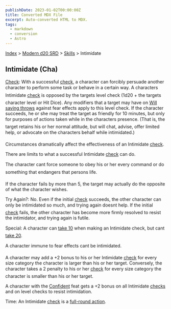 ```yaml
---
publishDate: 2023-01-02T00:00:00Z
title: Converted MDX File
excerpt: Auto-converted HTML to MDX.
tags:
  - markdown
  - conversion
  - Astro
---
```


[Index](-index) > [Modern d20 SRD](modern-d20-srd-index) > [Skills](modern-d20-srd-skills-index) > Intimidate

## Intimidate (Cha)

[Check](modern-d20-srd-skills-skill-basics-php#skill-check-index): With a successful [check](modern-d20-srd-skills-skill-basics-php#skill-check-index), a character can forcibly persuade another character to perform some task or behave in a certain way. A characters Intimidate [check](modern-d20-srd-skills-skill-basics-php#skill-check-index) is opposed by the targets level check (1d20 + the targets character level or Hit Dice). Any modifiers that a target may have on [Will
saving throws](modern-d20-srd-basics-saving-throws) against fear effects apply to this level check. If the character succeeds, he or she may treat the target as friendly for 10 minutes, but only for purposes of actions taken while in the characters presence. (That is, the target retains his or her normal attitude, but will chat, advise, offer limited help, or advocate on the characters behalf while intimidated.)

Circumstances dramatically affect the effectiveness of an Intimidate [check](modern-d20-srd-skills-skill-basics-php#skill-check-index).

There are limits to what a successful Intimidate [check](modern-d20-srd-skills-skill-basics-php#skill-check-index) can do.

The character cant force someone to obey his or her every command or do something that endangers that persons life.

If the character fails by more than 5, the target may actually do the opposite of what the character wishes.

Try Again?: No. Even if the initial [check](modern-d20-srd-skills-skill-basics-php#skill-check-index) succeeds, the other character can only be intimidated so much, and trying again doesnt help. If the initial [check](modern-d20-srd-skills-skill-basics-php#skill-check-index) fails, the other character has become more firmly resolved to resist the intimidator, and trying again is futile.

Special: A character can [take
10](modern-d20-srd-skills-skill-basics-php#take10-index) when making an Intimidate check, but cant [take
20](modern-d20-srd-skills-skill-basics-php#take20-index).

A character immune to fear effects cant be intimidated.

A character may add a +2 bonus to his or her Intimidate [check](modern-d20-srd-skills-skill-basics-php#skill-check-index) for every size category the character is larger than his or her target. Conversely, the character takes a 2 penalty to his or her [check](modern-d20-srd-skills-skill-basics-php#skill-check-index) for every size category the character is smaller than his or her target.

A character with the [Confident](modern-d20-srd-feats-confident) feat gets a +2 bonus on all Intimidate [checks](modern-d20-srd-skills-skill-basics-php#skill-check-index) and on level checks to resist intimidation.

Time: An Intimidate [check](modern-d20-srd-skills-skill-basics-php#skill-check-index) is a [full-round
action](modern-d20-srd-combat-full-round-actions).
